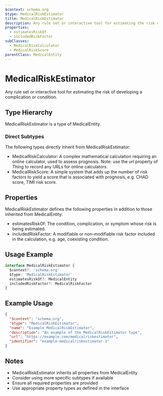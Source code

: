 ```yaml
---
$context: schema.org
$type: MedicalRiskEstimator
title: MedicalRiskEstimator
description: Any rule set or interactive tool for estimating the risk of developing a complication or condition.
properties:
  - estimatesRiskOf
  - includedRiskFactor
subClasses:
  - MedicalRiskCalculator
  - MedicalRiskScore
parentClass: MedicalEntity
---
```


# MedicalRiskEstimator

Any rule set or interactive tool for estimating the risk of developing a complication or condition.

## Type Hierarchy

MedicalRiskEstimator is a type of MedicalEntity.

### Direct Subtypes

The following types directly inherit from MedicalRiskEstimator:

- MedicalRiskCalculator: A complex mathematical calculation requiring an online calculator, used to assess prognosis. Note: use the url property of Thing to record any URLs for online calculators.
- MedicalRiskScore: A simple system that adds up the number of risk factors to yield a score that is associated with prognosis, e.g. CHAD score, TIMI risk score.

## Properties

MedicalRiskEstimator defines the following properties in addition to those inherited from MedicalEntity:

- estimatesRiskOf: The condition, complication, or symptom whose risk is being estimated.
- includedRiskFactor: A modifiable or non-modifiable risk factor included in the calculation, e.g. age, coexisting condition.

## Usage Example

```typescript
interface MedicalRiskEstimator {
  $context?: 'schema.org'
  $type: 'MedicalRiskEstimator'
  estimatesRiskOf?: MedicalEntity
  includedRiskFactor?: MedicalRiskFactor
}
```

## Example Usage

```json
{
  "$context": "schema.org",
  "$type": "MedicalRiskEstimator",
  "name": "Example MedicalRiskEstimator",
  "description": "An example of the MedicalRiskEstimator type",
  "url": "https://example.com/medicalriskestimator",
  "identifier": "example-medicalriskestimator-1"
}
```

## Notes

- MedicalRiskEstimator inherits all properties from MedicalEntity
- Consider using more specific subtypes if available
- Ensure all required properties are provided
- Use appropriate property types as defined in the interface
